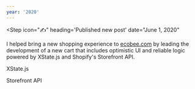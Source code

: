```yaml
---
year: '2020'
---
```


<Step
  icon="✍️"
  heading='Published new post'
  date="June 1, 2020"
>

<Card
  title="The filter(Boolean) trick"
  blurb="How to remove empty values from an array."
  href="/filter-boolean"
  imageUrl="https://res.cloudinary.com/ooloth/image/upload/v1646239412/mu/be-careful-austin-distel.jpg"
  imageWidth={2400}
  imageHeight={1500}
/>

</Step>

<Step icon="🛍" heading="Launched ecobee cart" date="February 26, 2020">

I helped bring a new shopping experience to [ecobee.com](https://ecobee.com) by leading the development of a new cart that includes optimistic UI and reliable logic powered by XState.js and Shopify's Storefront
API.

<BlockLink icon="📖" href="https://xstate.js.org/docs">XState.js</BlockLink>

<BlockLink icon="📖" href="https://shopify.dev/docs/storefront-api">Storefront API</BlockLink>

</Step>
